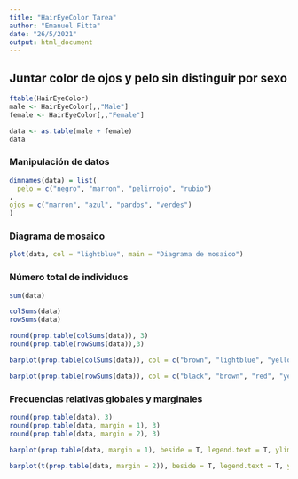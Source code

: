 ```yaml
---
title: "HairEyeColor Tarea"
author: "Emanuel Fitta"
date: "26/5/2021"
output: html_document
---
```


## Juntar color de ojos y pelo sin distinguir por sexo

```r
ftable(HairEyeColor)
male <- HairEyeColor[,,"Male"]
female <- HairEyeColor[,,"Female"]

data <- as.table(male + female)
data
```
### Manipulación de datos
```r
dimnames(data) = list(
  pelo = c("negro", "marron", "pelirrojo", "rubio")
,
ojos = c("marron", "azul", "pardos", "verdes")
)
```

### Diagrama de mosaico
```r
plot(data, col = "lightblue", main = "Diagrama de mosaico")
```

### Número total de individuos

```r
sum(data)
```
```r
colSums(data)
rowSums(data)

round(prop.table(colSums(data)), 3)
round(prop.table(rowSums(data)),3)
```
```r
barplot(prop.table(colSums(data)), col = c("brown", "lightblue", "yellow", "green"), main = "Frecuencias relativas de colores de ojos", ylim = c(0, 0.4))

barplot(prop.table(rowSums(data)), col = c("black", "brown", "red", "yellow"), main = "Frecuencias relativas de colores de cabello")
```


### Frecuencias relativas globales y marginales

```r
round(prop.table(data), 3)
round(prop.table(data, margin = 1), 3)
round(prop.table(data, margin = 2), 3)
```

```r
barplot(prop.table(data, margin = 1), beside = T, legend.text = T, ylim = c(0, 0.8), col = c("black", "burlywood4", "red", "gold"), main = "Frecuencias relativas del color de pelo \n para cada color de ojo")

barplot(t(prop.table(data, margin = 2)), beside = T, legend.text = T, ylim = c(0, 0.6), col = c("burlywood4", "lightblue", "orange3", "green"), main = "Frecuencias relativas del color de ojo \n para cada color de pelo")
```

